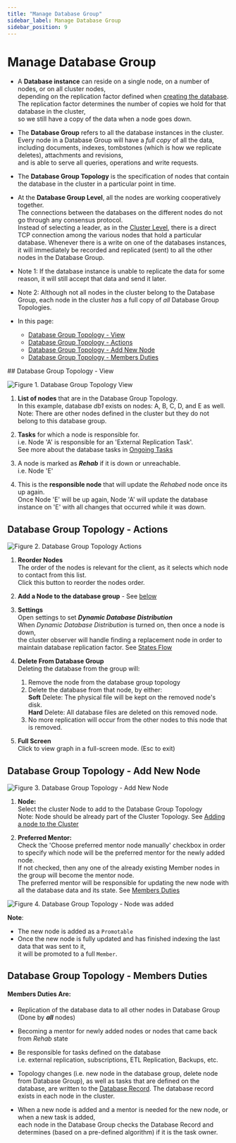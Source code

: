 ```yaml
---
title: "Manage Database Group"
sidebar_label: Manage Database Group
sidebar_position: 9
---
```



# Manage Database Group
<Admonition type="note" title="Note">

* A **Database instance** can reside on a single node, on a number of nodes, or on all cluster nodes,  
  depending on the replication factor defined when [creating the database](../../../studio/database/create-new-database/general-flow).  
  The replication factor determines the number of copies we hold for that database in the cluster,  
  so we still have a copy of the data when a node goes down.  

* The **Database Group** refers to all the database instances in the cluster.  
  Every node in a Database Group will have a _full copy_ of all the data,  
  including documents, indexes, tombstones (which is how we replicate deletes), 
  attachments and revisions,  
  and is able to serve all queries, operations and write requests.  

* The **Database Group Topology** is the specification of nodes that contain the database in the cluster in a particular point in time.  

* At the **Database Group Level**, all the nodes are working cooperatively together.  
  The connections between the databases on the different nodes do not go through any consensus protocol.  
  Instead of selecting a leader, as in the [Cluster Level](../../../studio/cluster/cluster-view), 
  there is a direct TCP connection among the various nodes that hold a particular database. 
  Whenever there is a write on one of the databases instances, it will immediately be recorded and replicated (sent) to all the other nodes in the Database Group.  

* Note 1: If the database instance is unable to replicate the data for some reason, it will still accept that data and send it later.  

* Note 2: Although not all nodes in the cluster belong to the Database Group, each node in the cluster _has_ a full copy of _all_ Database Group Topologies.  

* In this page:  
  * [Database Group Topology - View](../../../studio/database/settings/manage-database-group#database-group-topology---view)  
  * [Database Group Topology - Actions](../../../studio/database/settings/manage-database-group#database-group-topology---actions)  
  * [Database Group Topology - Add New Node](../../../studio/database/settings/manage-database-group#database-group-topology---add-new-node)  
  * [Database Group Topology - Members Duties](../../../studio/database/settings/manage-database-group#database-group-topology---members-duties)  
</Admonition>
## Database Group Topology - View

![Figure 1. Database Group Topology View](./assets/database-group-1.png)

1. **List of nodes** that are in the Database Group Topology.  
   In this example, database _db1_ exists on nodes: A, B, C, D, and E as well.  
   Note: There are other nodes defined in the cluster but they do not belong to this database group.  

2. **Tasks** for which a node is responsible for.  
   i.e. Node 'A' is responsible for an 'External Replication Task'.  
   See more about the database tasks in [Ongoing Tasks](../../../studio/database/tasks/ongoing-tasks/general-info)  

3. A node is marked as ***Rehab*** if it is down or unreachable.  
   i.e. Node 'E'  

4. This is the **responsible node** that will update the _Rehabed_ node once its up again.  
   Once Node 'E' will be up again, Node 'A' will update the database instance on 'E' with all changes that occurred while it was down.  




## Database Group Topology - Actions

![Figure 2. Database Group Topology Actions](./assets/database-group-2.png)

1. **Reorder Nodes**  
   The order of the nodes is relevant for the client, as it selects which node to contact from this list.  
   Click this button to reorder the nodes order.  

2. **Add a Node to the database group** - See [below](../../../studio/database/settings/manage-database-group#database-group-topology---add-new-node)  

3. **Settings**  
   Open settings to set ***Dynamic Database Distribution***  
   When _Dynamic Database Distribution_ is turned on, then once a node is down,  
   the cluster observer will handle finding a replacement node in order to maintain database replication factor.
   See [States Flow](../../../studio/server/debug/advanced/cluster-observer#states-flow)  

4. **Delete From Database Group**  
   Deleting the database from the group will:  
   1. Remove the node from the database group topology  
   2. Delete the database from that node, by either:  
      **Soft** Delete:  The physical file will be kept on the removed node's disk.  
      **Hard** Delete:  All database files are deleted on this removed node.  
   3. No more replication will occur from the other nodes to this node that is removed.  

5. **Full Screen**  
   Click to view graph in a full-screen mode. (Esc to exit)  



## Database Group Topology - Add New Node 

![Figure 3. Database Group Topology - Add New Node](./assets/database-group-3.png)

1. **Node:**  
   Select the cluster Node to add to the Database Group Topology  
   Note: Node should be already part of the Cluster Topology. See [Adding a node to the Cluster](../../../studio/cluster/setting-a-cluster#add-another-node-to-the-cluster)  

2. **Preferred Mentor:**  
   Check the 'Choose preferred mentor node manually' checkbox in order to specify which node will be the preferred mentor for the newly added node.  
   If not checked, then any one of the already existing Member nodes in the group will become the mentor node.  
   The preferred mentor will be responsible for updating the new node with all the database data and its state. 
   See [Members Duties](../../../studio/database/settings/manage-database-group#database-group-topology---members-duties)  



![Figure 4. Database Group Topology - Node was added](./assets/database-group-4.png)

**Note**:  

* The new node is added as a `Promotable`  
* Once the new node is fully updated and has finished indexing the last data that was sent to it,  
  it will be promoted to a full `Member`.  



## Database Group Topology - Members Duties 

#### Members Duties Are:

* Replication of the database data to all other nodes in Database Group (Done by ***all*** nodes)  

* Becoming a mentor for newly added nodes or nodes that came back from _Rehab_ state  

* Be responsible for tasks defined on the database  
  i.e. external replication, subscriptions, ETL Replication, Backups, etc.

<Admonition type="note" title="Who's Duty is it ?" id="who-s-duty-is-it" href="#who-s-duty-is-it">

* Topology changes (i.e. new node in the database group, delete node from Database Group), 
as well as tasks that are defined on the database, are written to the [Database Record](../../../studio/database/settings/database-record). 
The database record exists in each node in the cluster.  

* When a new node is added and a mentor is needed for the new node, or when a new task is added,  
  each node in the Database Group checks the Database Record and determines (based on a pre-defined algorithm) if it is the task owner.  
</Admonition>


